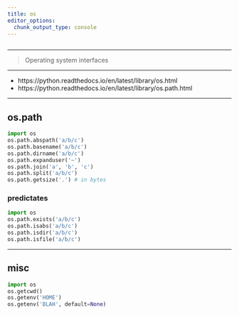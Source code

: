 ```yaml
---
title: os
editor_options: 
  chunk_output_type: console
---
```


```r
```

*********************************************************************

> Operating system interfaces

*********************************************************************

* https://python.readthedocs.io/en/latest/library/os.html  
* https://python.readthedocs.io/en/latest/library/os.path.html  

*********************************************************************

## os.path

```python
import os
os.path.abspath('a/b/c')
os.path.basename('a/b/c')
os.path.dirname('a/b/c')
os.path.expanduser('~')
os.path.join('a', 'b', 'c')
os.path.split('a/b/c')
os.path.getsize('.') # in bytes
```

### predictates

```python
import os
os.path.exists('a/b/c')
os.path.isabs('a/b/c')
os.path.isdir('a/b/c')
os.path.isfile('a/b/c')
```

*********************************************************************

## misc

```python
import os
os.getcwd()
os.getenv('HOME')
os.getenv('BLAH', default=None)
```